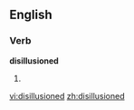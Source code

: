 
==English==

===Verb===
'''disillusioned'''

# {{past of|[[disillusion]]}}

[[vi:disillusioned]]
[[zh:disillusioned]]